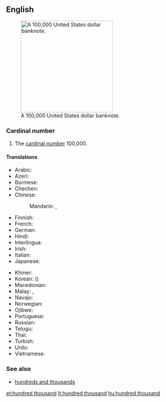 ==English==
{{enum|ten thousand|million|cardinal number|100,000}}
[[File:100000-dollar.jpg|thumb|250px|upright|A 100,000 United States dollar banknote.]]

===Cardinal number===
{{head|en|numeral|head=[[hundred]] [[thousand]]}}

# {{cardinal}} The [[cardinal number]] 100,000.

====Translations====
{{trans-top|100,000}}
* Arabic: {{t-|ar|مائة ألف|tr=mí'at 'alf}}
* Azeri: {{t-|az|yüz min}}
* Burmese: {{t-|my|တသိန်း|tr=tătheing:|sc=Mymr}}
* Chechen: {{tø|ce|бІе эзар|tr=bje ezar}}
* Chinese:
*: Mandarin: {{t|cmn|十萬|sc=Hani}}, {{t|cmn|十万|tr=shí-wàn|sc=Hani}}
* Finnish: {{t-|fi|satatuhatta}}
* French: {{t+|fr|cent-mille|m}}
* German: {{t+|de|hunderttausend}}
* Hindi: {{t+|hi|लाख|m|tr=lākh}}
* Interlingua: {{t-|ia|cento milles}}
* Irish: {{t-|ga|céad míle}}
* Italian: {{t+|it|centomila}}
* Japanese: {{t-|ja|十万|tr=じゅうまん, jū-man}}
{{trans-mid}}
* Khmer: {{t-|km|មួយសែន|tr=muŏy sên|sc=Khmr}}
* Korean: {{t-|ko|십만|tr=sip-man|sc=Hang}} ({{t-|ko|十萬|sc=Hani}})
* Macedonian: {{t-|mk|сто илјади|tr=sto íljadi}}
* Malay: {{t-|ms|ratus ribu}}, {{t-|ms|keti}}
* Navajo: {{tø|nv|tʼááłáhádí neeznádiin mííl}}
* Norwegian: {{t-|no|hundretusen}}
* Ojibwe: {{tø|oj|ningodwaak daso-midaaswaak}}
* Portuguese: {{t-|pt|cem mil}}
* Russian: {{t-|ru|сто тысяч|tr=sto týsjač}}
* Telugu: {{t+|te|లక్ష|tr=laksha}}
* Thai: {{t-|th|แสน|tr=săen}}
* Turkish: {{t-|tr|yüz bin}}
* Urdu: {{t-|ur|لاکھ|m|tr=lākh}}
* Vietnamese: {{t-|vi|trăm nghìn}}
{{trans-bottom}}

===See also===
* [[hundreds and thousands]]

[[et:hundred thousand]]
[[lt:hundred thousand]]
[[hu:hundred thousand]]